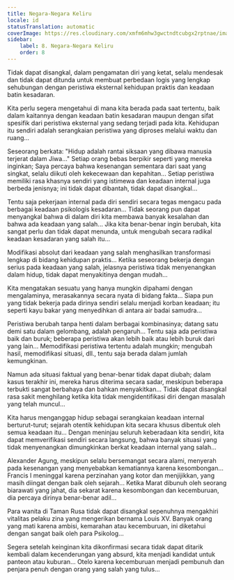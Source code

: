 ```yaml
---
title: Negara-Negara Keliru
locale: id
statusTranslation: automatic
coverImage: https://res.cloudinary.com/xmfm6mhw3gwctndtcubgx2rptnae/image/upload/v1740468922/small_cover_tratado_de_psicologia_revolucionaria_a4c0dca4e0.webp
sidebar:
    label: 8. Negara-Negara Keliru
    order: 8
---
```

Tidak dapat disangkal, dalam pengamatan diri yang ketat, selalu mendesak dan tidak dapat ditunda untuk membuat perbedaan logis yang lengkap sehubungan dengan peristiwa eksternal kehidupan praktis dan keadaan batin kesadaran.

Kita perlu segera mengetahui di mana kita berada pada saat tertentu, baik dalam kaitannya dengan keadaan batin kesadaran maupun dengan sifat spesifik dari peristiwa eksternal yang sedang terjadi pada kita. Kehidupan itu sendiri adalah serangkaian peristiwa yang diproses melalui waktu dan ruang...

Seseorang berkata: "Hidup adalah rantai siksaan yang dibawa manusia terjerat dalam Jiwa..." Setiap orang bebas berpikir seperti yang mereka inginkan; Saya percaya bahwa kesenangan sementara dari saat yang singkat, selalu diikuti oleh kekecewaan dan kepahitan... Setiap peristiwa memiliki rasa khasnya sendiri yang istimewa dan keadaan internal juga berbeda jenisnya; ini tidak dapat dibantah, tidak dapat disangkal...

Tentu saja pekerjaan internal pada diri sendiri secara tegas mengacu pada berbagai keadaan psikologis kesadaran... Tidak seorang pun dapat menyangkal bahwa di dalam diri kita membawa banyak kesalahan dan bahwa ada keadaan yang salah... Jika kita benar-benar ingin berubah, kita sangat perlu dan tidak dapat menunda, untuk mengubah secara radikal keadaan kesadaran yang salah itu...

Modifikasi absolut dari keadaan yang salah menghasilkan transformasi lengkap di bidang kehidupan praktis... Ketika seseorang bekerja dengan serius pada keadaan yang salah, jelasnya peristiwa tidak menyenangkan dalam hidup, tidak dapat menyakitinya dengan mudah...

Kita mengatakan sesuatu yang hanya mungkin dipahami dengan mengalaminya, merasakannya secara nyata di bidang fakta... Siapa pun yang tidak bekerja pada dirinya sendiri selalu menjadi korban keadaan; itu seperti kayu bakar yang menyedihkan di antara air badai samudra...

Peristiwa berubah tanpa henti dalam berbagai kombinasinya; datang satu demi satu dalam gelombang, adalah pengaruh... Tentu saja ada peristiwa baik dan buruk; beberapa peristiwa akan lebih baik atau lebih buruk dari yang lain... Memodifikasi peristiwa tertentu adalah mungkin; mengubah hasil, memodifikasi situasi, dll., tentu saja berada dalam jumlah kemungkinan.

Namun ada situasi faktual yang benar-benar tidak dapat diubah; dalam kasus terakhir ini, mereka harus diterima secara sadar, meskipun beberapa terbukti sangat berbahaya dan bahkan menyakitkan... Tidak dapat disangkal rasa sakit menghilang ketika kita tidak mengidentifikasi diri dengan masalah yang telah muncul...

Kita harus menganggap hidup sebagai serangkaian keadaan internal berturut-turut; sejarah otentik kehidupan kita secara khusus dibentuk oleh semua keadaan itu... Dengan meninjau seluruh keberadaan kita sendiri, kita dapat memverifikasi sendiri secara langsung, bahwa banyak situasi yang tidak menyenangkan dimungkinkan berkat keadaan internal yang salah...

Alexander Agung, meskipun selalu bersemangat secara alami, menyerah pada kesenangan yang menyebabkan kematiannya karena kesombongan... Francis I meninggal karena perzinahan yang kotor dan menjijikkan, yang masih diingat dengan baik oleh sejarah... Ketika Marat dibunuh oleh seorang biarawati yang jahat, dia sekarat karena kesombongan dan kecemburuan, dia percaya dirinya benar-benar adil...

Para wanita di Taman Rusa tidak dapat disangkal sepenuhnya mengakhiri vitalitas pelaku zina yang mengerikan bernama Louis XV. Banyak orang yang mati karena ambisi, kemarahan atau kecemburuan, ini diketahui dengan sangat baik oleh para Psikolog...

Segera setelah keinginan kita dikonfirmasi secara tidak dapat ditarik kembali dalam kecenderungan yang absurd, kita menjadi kandidat untuk panteon atau kuburan... Otelo karena kecemburuan menjadi pembunuh dan penjara penuh dengan orang yang salah yang tulus...

